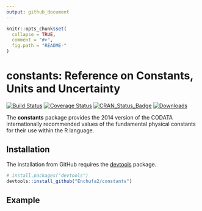 ```yaml
---
output: github_document
---
```


<!-- README.md is generated from README.Rmd. Please edit that file -->

```r
knitr::opts_chunk$set(
  collapse = TRUE,
  comment = "#>",
  fig.path = "README-"
)
```

# constants: Reference on Constants, Units and Uncertainty

[![Build Status](https://travis-ci.org/Enchufa2/constants.svg?branch=master)](https://travis-ci.org/Enchufa2/constants)
[![Coverage Status](https://codecov.io/gh/Enchufa2/constants/branch/master/graph/badge.svg)](https://codecov.io/gh/Enchufa2/constants)
[![CRAN\_Status\_Badge](http://www.r-pkg.org/badges/version/constants)](https://cran.r-project.org/package=constants)
[![Downloads](http://cranlogs.r-pkg.org/badges/constants)](https://cran.r-project.org/package=constants)

The **constants** package provides the 2014 version of the CODATA internationally recommended values of the fundamental physical constants for their use within the R language.

## Installation

The installation from GitHub requires the [devtools](https://github.com/hadley/devtools) package.

```r
# install.packages("devtools")
devtools::install_github("Enchufa2/constants")
```

## Example

```r
```
